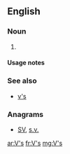 ==English==

===Noun===
{{head|en|plural}}

# {{plural of|V|lang=en}}

====Usage notes====
{{U:en:plurals of letters}}

===See also===
* [[v's]]

===Anagrams===
* [[SV#English|SV]], [[s.v.#English|s.v.]]

[[ar:V's]]
[[fr:V's]]
[[mg:V's]]